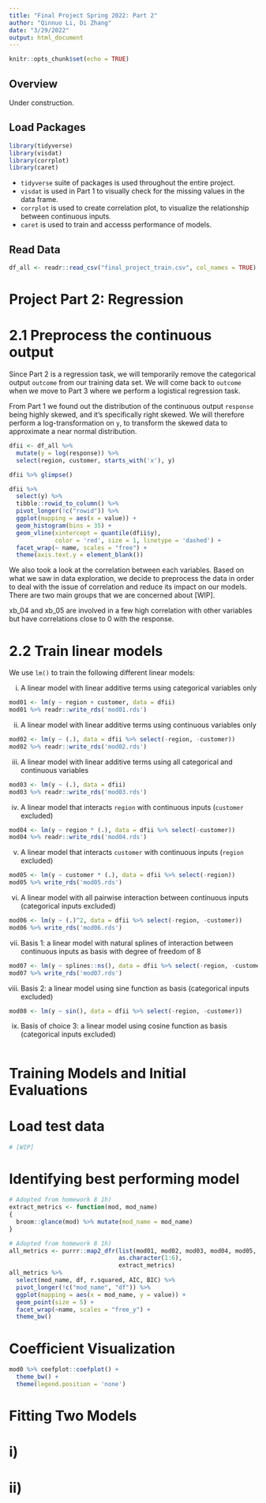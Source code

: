 ```yaml
---
title: "Final Project Spring 2022: Part 2"
author: "Qinnuo Li, Di Zhang"
date: "3/29/2022"
output: html_document
---
```


```r
knitr::opts_chunk$set(echo = TRUE)
```

## Overview
Under construction.

## Load Packages

```r
library(tidyverse)
library(visdat)
library(corrplot)
library(caret)
```

* `tidyverse` suite of packages is used throughout the entire project.  
* `visdat` is used in Part 1 to visually check for the missing values in the data frame. 
* `corrplot` is used to create correlation plot, to visualize the relationship between continuous inputs.  
* `caret` is used to train and accesss performance of models.  

## Read Data

```r
df_all <- readr::read_csv("final_project_train.csv", col_names = TRUE)
```

# Project Part 2: Regression

# 2.1 Preprocess the continuous output

Since Part 2 is a regression task, we will temporarily remove the categorical output `outcome` from our training data set. We will come back to `outcome` when we move to Part 3 where we perform a logistical regression task.  

From Part 1 we found out the distribution of the continuous output `response` being highly skewed, and it's specifically right skewed. We will therefore perform a log-transformation on `y`, to transform the skewed data to approximate a near normal distribution.  

```r
dfii <- df_all %>% 
  mutate(y = log(response)) %>% 
  select(region, customer, starts_with('x'), y)

dfii %>% glimpse()
```

```r
dfii %>% 
  select(y) %>%
  tibble::rowid_to_column() %>% 
  pivot_longer(!c("rowid")) %>% 
  ggplot(mapping = aes(x = value)) +
  geom_histogram(bins = 35) +
  geom_vline(xintercept = quantile(dfii$y),
             color = 'red', size = 1, linetype = 'dashed') +
  facet_wrap(~ name, scales = "free") +
  theme(axis.text.y = element_blank())
```

We also took a look at the correlation between each variables. Based on what we saw in data exploration, we decide to preprocess the data in order to deal with the issue of correlation and reduce its impact on our models. There are two main groups that we are concerned about [WIP].

xb_04 and xb_05 are involved in a few high correlation with other variables but have correlations close to 0 with the response.

# 2.2 Train linear models

We use `lm()` to train the following different linear models:

i) A linear model with linear additive terms using categorical variables only
```r
mod01 <- lm(y ~ region + customer, data = dfii)
mod01 %>% readr::write_rds('mod01.rds')
```

ii) A linear model with linear additive terms using continuous variables only
```r
mod02 <- lm(y ~ (.), data = dfii %>% select(-region, -customer))
mod02 %>% readr::write_rds('mod02.rds')
```

iii) A linear model with linear additive terms using all categorical and continuous variables
```r
mod03 <- lm(y ~ (.), data = dfii)
mod03 %>% readr::write_rds('mod03.rds')
```

iv) A linear model that interacts `region` with continuous inputs (`customer` excluded)
```r
mod04 <- lm(y ~ region * (.), data = dfii %>% select(-customer))
mod04 %>% readr::write_rds('mod04.rds')
```

v) A linear model that interacts `customer` with continuous inputs (`region` excluded)
```r
mod05 <- lm(y ~ customer * (.), data = dfii %>% select(-region))
mod05 %>% write_rds('mod05.rds')
```

vi) A linear model with all pairwise interaction between continuous inputs (categorical inputs excluded)
```r
mod06 <- lm(y ~ (.)^2, data = dfii %>% select(-region, -customer))
mod06 %>% write_rds('mod06.rds')
```

vii) Basis 1: a linear model with natural splines of interaction between continuous inputs as basis with degree of freedom of 8
```r
mod07 <- lm(y ~ splines::ns(), data = dfii %>% select(-region, -customer))
mod07 %>% write_rds('mod07.rds')
```

viii) Basis 2: a linear model using sine function as basis (categorical inputs excluded)
```r
mod08 <- lm(y ~ sin(), data = dfii %>% select(-region, -customer))
```

ix) Basis of choice 3: a linear model using cosine function as basis (categorical inputs excluded)
```r

```

# Training Models and Initial Evaluations

# Load test data
```r
# [WIP]
```

# Identifying best performing model

```r
# Adopted from homework 8 1h)
extract_metrics <- function(mod, mod_name)
{
  broom::glance(mod) %>% mutate(mod_name = mod_name)
}
```

```r
# Adopted from homework 8 1h)
all_metrics <- purrr::map2_dfr(list(mod01, mod02, mod03, mod04, mod05, mod06),
                               as.character(1:6),
                               extract_metrics)
all_metrics %>% 
  select(mod_name, df, r.squared, AIC, BIC) %>% 
  pivot_longer(!c("mod_name", "df")) %>% 
  ggplot(mapping = aes(x = mod_name, y = value)) +
  geom_point(size = 5) +
  facet_wrap(~name, scales = "free_y") +
  theme_bw()
```

# Coefficient Visualization

```r
mod0 %>% coefplot::coefplot() +
  theme_bw() +
  theme(legend.position = 'none')
```

# Fitting Two Models

# i)

# ii)